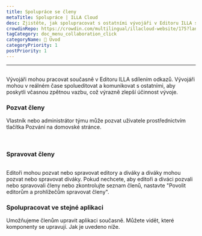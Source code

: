 ```yaml
---
title: Spolupráce se členy
metaTitle: Spolupráce | ILLA Cloud
desc: Zjistěte, jak spolupracovat s ostatními vývojáři v Editoru ILLA sdílením odkazů, spolueditací a komunikací v reálném čase za účelem zvýšení účinnosti rozvoje.
crowdinRepo: https://crowdin.com/multilingual/illacloud-website/175?languages=cs&filter=basic&value=0
tagCategory: doc_menu_collaboration_click
categoryName: 👋 Úvod
categoryPriority: 1
postPriority: 1
---
```


* * *

## <h2 hidden>Spolupráce s členy</h2>

Vývojáři mohou pracovat současně v Editoru ILLA sdílením odkazů. Vývojáři mohou v reálném čase spolueditovat a komunikovat s ostatními, aby poskytli včasnou zpětnou vazbu, což výrazně zlepší účinnost vývoje.

### Pozvat členy

Vlastník nebo administrátor týmu může pozvat uživatele prostřednictvím tlačítka Pozvání na domovské stránce. 

<img src='https://cdn.illacloud.com/official-website/img/docs/assemble/collaboration.png' alt="" />

<img src='https://cdn.illacloud.com/official-website/img/docs/assemble/collaboration(1).png' alt="" />

### Spravovat členy

<img src='https://cdn.illacloud.com/official-website/img/docs/assemble/collaboration(2).png' alt="" />

Editoři mohou pozvat nebo spravovat editory a diváky a diváky mohou pozvat nebo spravovat diváky. Pokud nechcete, aby editoři a diváci pozvali nebo spravovali členy nebo zkontrolujte seznam členů, nastavte "Povolit editorům a prohlížečům spravovat členy".

### Spolupracovat ve stejné aplikaci

Umožňujeme členům upravit aplikaci současně. Můžete vidět, které komponenty se upravují. Jak je uvedeno níže. 

<img src='https://cdn.illacloud.com/official-website/img/docs/assemble/collaboration(3).png' alt="" />
